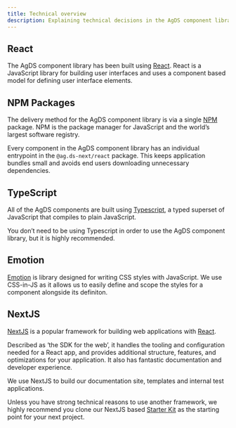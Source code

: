 ```yaml
---
title: Technical overview
description: Explaining technical decisions in the AgDS component library.
---
```


## React

The AgDS component library has been built using [React](https://reactjs.org/). React is a JavaScript library for building user interfaces and uses a component based model for defining user interface elements.

## NPM Packages

The delivery method for the AgDS component library is via a single [NPM](https://www.npmjs.com/) package. NPM is the package manager for JavaScript and the world’s largest software registry.

Every component in the AgDS component library has an individual entrypoint in the `@ag.ds-next/react` package. This keeps application bundles small and avoids end users downloading unnecessary dependencies.

## TypeScript

All of the AgDS components are built using [Typescript](https://www.typescriptlang.org/), a typed superset of JavaScript that compiles to plain JavaScript.

You don’t need to be using Typescript in order to use the AgDS component library, but it is highly recommended.

## Emotion

[Emotion](https://emotion.sh/docs/introduction) is library designed for writing CSS styles with JavaScript. We use CSS-in-JS as it allows us to easily define and scope the styles for a component alongside its definiton.

## NextJS

[NextJS](https://nextjs.org/) is a popular framework for building web applications with [React](https://reactjs.org/).

Described as ‘the SDK for the web’, it handles the tooling and configuration needed for a React app, and provides additional structure, features, and optimizations for your application. It also has fantastic documentation and developer experience.

We use NextJS to build our documentation site, templates and internal test applications.

Unless you have strong technical reasons to use another framework, we highly recommend you clone our NextJS based [Starter Kit](https://github.com/agriculturegovau/agds-starter-kit) as the starting point for your next project.
